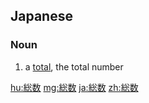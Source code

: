 ==Japanese==
{{ja-kanjitab|そう|すう|yomi=on}}

===Noun===
{{ja-noun|そうすう}}

# a [[total]], the total number

[[hu:総数]]
[[mg:総数]]
[[ja:総数]]
[[zh:総数]]